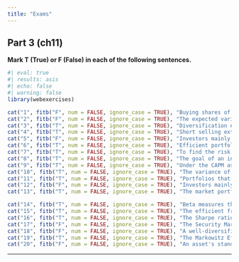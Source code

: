 ```yaml
---
title: "Exams"
---
```


## Part 3 (ch11)

**Mark T (True) or F (False) in each of the following sentences.**

::: {.webex-check .webex-box}

```r
#| eval: true
#| results: asis
#| echo: false
#| warning: false
library(webexercises)

cat("1", fitb("F", num = FALSE, ignore_case = TRUE), "Buying shares of security *i* improves the Sharpe ratio of a portfolio if its expected return does not exceed the required return.", "\n\n")
cat("2", fitb("F", num = FALSE, ignore_case = TRUE), "The expected variance of a portfolio is the weighted average of the expected variances of the investments within it, using the portfolio weights.", "\n\n")
cat("3", fitb("T", num = FALSE, ignore_case = TRUE), "Diversification eliminates independent risks. The volatility of a large portfolio results from the common risk between the stocks in the portfolio." , "\n\n")
cat("4", fitb("T", num = FALSE, ignore_case = TRUE), "Short selling extends the set of possible portfolios.", "\n\n")
cat("5", fitb("F", num = FALSE, ignore_case = TRUE), "Investors mainly worry about those risks that can be eliminated through diversification.", "\n\n")
cat("6", fitb("T", num = FALSE, ignore_case = TRUE), "Efficient portfolios offer investors the highest possible expected return for a given level of risk.", "\n\n")
cat("7", fitb("T", num = FALSE, ignore_case = TRUE), "To find the risk of a portfolio, we need to know the degree to which stock returns move together. Covariance and correlation measure the co-movement of returns.", "\n\n")
cat("8", fitb("T", num = FALSE, ignore_case = TRUE), "The goal of an investor who is seeking to earn the highest possible expected return for any level  of volatility is to find the portfolio that generates the steepest possible line when combined with the risk-free investment.", "\n\n")
cat("9", fitb("T", num = FALSE, ignore_case = TRUE), "Under the CAPM assumptions, the capital market line (CML), which is the set of portfolios obtained by combining the risk-free security and the market portfolio, is the set of portfolios with the highest possible expected return for any level of volatility.", "\n\n")
cat("10", fitb("T", num = FALSE, ignore_case = TRUE), "The variance of a portfolio depends on the covariance of the stocks within it.",  "\n\n")
cat("11", fitb("T", num = FALSE, ignore_case = TRUE), "Portfolios that offer the highest expected return for a given variance (or standard deviation) are known as efficient portfolios.",  "\n\n")
cat("12", fitb("F", num = FALSE, ignore_case = TRUE), "Investors mainly worry about those risks that can be eliminated through diversification.", "\n\n")
cat("13", fitb("T", num = FALSE, ignore_case = TRUE), "The market portfolio is a tangency portfolio according to the CAPM.", "\n\n")

cat("14", fitb("T", num = FALSE, ignore_case = TRUE), "Beta measures the sensitivity of a stock's returns to the overall market movements.", "\n\n")
cat("15", fitb("T", num = FALSE, ignore_case = TRUE), "The efficient frontier represents the set of portfolios that offer the highest expected return for a given level of risk.", "\n\n")
cat("16", fitb("T", num = FALSE, ignore_case = TRUE), "The Sharpe ratio is a measure of risk-adjusted return, calculated by dividing the excess return of an investment by its standard deviation.", "\n\n")
cat("17", fitb("F", num = FALSE, ignore_case = TRUE), "The Security Market Line (SML) illustrates the relationship between expected return and systematic risk for individual securities, according to the Capital Asset Pricing Model (CAPM).", "\n\n")
cat("18", fitb("F", num = FALSE, ignore_case = TRUE), "A well-diversified portfolio always consists of assets with low or negative correlations to each other to reduce overall portfolio risk.", "\n\n")
cat("19", fitb("T", num = FALSE, ignore_case = TRUE), "The Markowitz Efficient Set refers to the collection of portfolios that offer the maximum expected return for any given level of portfolio risk, based on Harry Markowitz's Modern Portfolio Theory.", "\n\n")
cat("20", fitb("F", num = FALSE, ignore_case = TRUE), "An asset's standard deviation represents its systematic risk in the context of the Capital Asset Pricing Model (CAPM).", "\n\n")

```

:::


___

<script src="https://giscus.app/client.js"
        data-repo="henriquecastror/EF_permanent"
        data-repo-id="R_kgDOLMIejg"
        data-category="General"
        data-category-id="DIC_kwDOLMIejs4Cc1yS"
        data-mapping="number"
        data-term="5"
        data-reactions-enabled="1"
        data-emit-metadata="0"
        data-input-position="bottom"
        data-theme="light"
        data-lang="en"
        crossorigin="anonymous"
        async>
</script>


